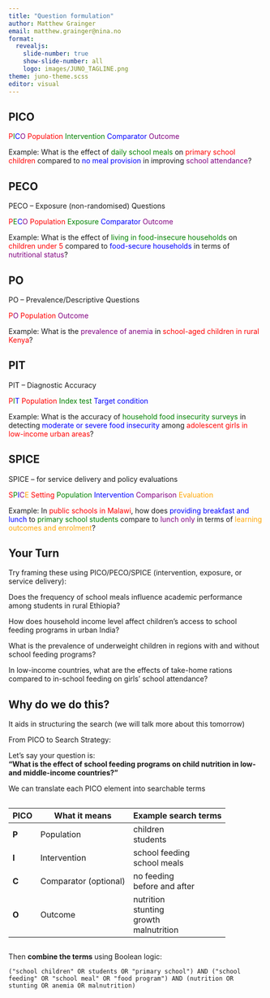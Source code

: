 ```yaml
---
title: "Question formulation"
author: Matthew Grainger
email: matthew.grainger@nina.no
format:
  revealjs:
    slide-number: true
    show-slide-number: all
    logo: images/JUNO_TAGLINE.png
theme: juno-theme.scss
editor: visual
---
```


## PICO

[P]{style="color:red;"}[I]{style="color:green;"}[C]{style="color:blue;"}[O]{style="color:purple;"} [Population]{style="color:red;"} [Intervention]{style="color:green;"} [Comparator]{style="color:blue;"} [Outcome]{style="color:purple;"}

Example: What is the effect of [daily school meals]{style="color:green;"} on [primary school children]{style="color:red;"} compared to [no meal provision]{style="color:blue;"} in improving [school attendance]{style="color:purple;"}?

## PECO

PECO – Exposure (non-randomised) Questions

[P]{style="color:red;"}[E]{style="color:green;"}[C]{style="color:blue;"}[O]{style="color:purple;"} [Population]{style="color:red;"} [Exposure]{style="color:green;"} [Comparator]{style="color:blue;"} [Outcome]{style="color:purple;"}

Example: What is the effect of [living in food-insecure households]{style="color:green;"} on [children under 5]{style="color:red;"} compared to [food-secure households]{style="color:blue;"} in terms of [nutritional status]{style="color:purple;"}?

## PO

PO – Prevalence/Descriptive Questions

[P]{style="color:red;"}[O]{style="color:purple;"} [Population]{style="color:red;"} [Outcome]{style="color:purple;"}

Example: What is the [prevalence of anemia]{style="color:purple;"} in [school-aged children in rural Kenya]{style="color:red;"}?

## PIT

PIT – Diagnostic Accuracy

[P]{style="color:red;"}[I]{style="color:green;"}[T]{style="color:blue;"} [Population]{style="color:red;"} [Index test]{style="color:green;"} [Target condition]{style="color:blue;"}

Example: What is the accuracy of [household food insecurity surveys]{style="color:green;"} in detecting [moderate or severe food insecurity]{style="color:blue;"} among [adolescent girls in low-income urban areas]{style="color:red;"}?

## SPICE

SPICE – for service delivery and policy evaluations

[S]{style="color:red;"}[P]{style="color:green;"}[I]{style="color:blue;"}[C]{style="color:purple;"}[E]{style="color:orange;"} [Setting]{style="color:red;"} [Population]{style="color:green;"} [Intervention]{style="color:blue;"} [Comparison]{style="color:purple;"} [Evaluation]{style="color:orange;"}

Example: In [public schools in Malawi]{style="color:red;"}, how does [providing breakfast and lunch]{style="color:blue;"} to [primary school students]{style="color:green;"} compare to [lunch only]{style="color:purple;"} in terms of [learning outcomes and enrolment]{style="color:orange;"}?

## Your Turn

Try framing these using PICO/PECO/SPICE (intervention, exposure, or service delivery):

Does the frequency of school meals influence academic performance among students in rural Ethiopia?

How does household income level affect children's access to school feeding programs in urban India?

What is the prevalence of underweight children in regions with and without school feeding programs?

In low-income countries, what are the effects of take-home rations compared to in-school feeding on girls’ school attendance?

## Why do we do this?

It aids in structuring the search (we will talk more about this tomorrow)

From PICO to Search Strategy:

Let’s say your question is:\
**“What is the effect of school feeding programs on child nutrition in low- and middle-income countries?”**

We can translate each PICO element into searchable terms

## 

| **PICO** | **What it means** | **Example search terms** |
|----|----|----|
| **P** | Population | children<br>students |
| **I** | Intervention | school feeding<br>school meals<br> |
| **C** | Comparator (optional) | no feeding<br>before and after<br> |
| **O** | Outcome | nutrition<br>stunting<br>growth<br>malnutrition |

## 

Then **combine the terms** using Boolean logic:

`("school children" OR students OR "primary school") AND ("school feeding" OR "school meal" OR "food program") AND (nutrition OR stunting OR anemia OR malnutrition)`
